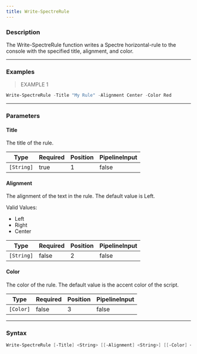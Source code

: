 ```yaml
---
title: Write-SpectreRule
---
```








### Description

The Write-SpectreRule function writes a Spectre horizontal-rule to the console with the specified title, alignment, and color.



---


### Examples
> EXAMPLE 1

```powershell
Write-SpectreRule -Title "My Rule" -Alignment Center -Color Red
```


---


### Parameters
#### **Title**

The title of the rule.






|Type      |Required|Position|PipelineInput|
|----------|--------|--------|-------------|
|`[String]`|true    |1       |false        |



#### **Alignment**

The alignment of the text in the rule. The default value is Left.



Valid Values:

* Left
* Right
* Center






|Type      |Required|Position|PipelineInput|
|----------|--------|--------|-------------|
|`[String]`|false   |2       |false        |



#### **Color**

The color of the rule. The default value is the accent color of the script.






|Type     |Required|Position|PipelineInput|
|---------|--------|--------|-------------|
|`[Color]`|false   |3       |false        |





---


### Syntax
```powershell
Write-SpectreRule [-Title] <String> [[-Alignment] <String>] [[-Color] <Color>] [<CommonParameters>]
```
